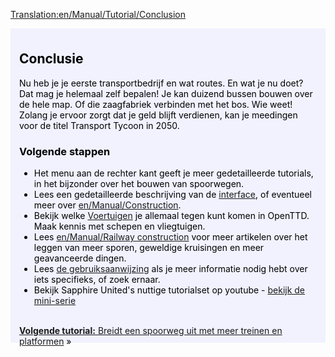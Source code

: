 [[Translation:en/Manual/Tutorial/Conclusion]]
{{nl/Vertaling|en/Manual/Tutorial/Buses|95}}

{{en/Tabs|5|5
|nl/Manual/Tutorial/Tutorial|1. Starten<!--
-->|nl/Manual/Tutorial/Bussen|2. Bussen<!--
-->|nl/Manual/Tutorial/Treinen|3. Treinen<!--
-->|nl/Manual/Tutorial/Vliegtuigen|4. Vliegtuigen<!--
-->|nl/Manual/Tutorial/Conclusie|5. Conclusie}}
<div style="padding:.5em 1em 1em 1em; border-top:none; background-color:#f1f2fe; color:#000;">
{{nl/Manual/Tutorial/Tutorial}}
==Conclusie==
Nu heb je je eerste transportbedrijf en wat routes. En wat je nu doet? Dat mag je helemaal zelf bepalen! Je kan duizend bussen bouwen over de hele map. Of die zaagfabriek verbinden met het bos. Wie weet! Zolang je ervoor zorgt dat je geld blijft verdienen, kan je meedingen voor de titel Transport Tycoon in 2050.

===Volgende stappen===
* Het menu aan de rechter kant geeft je meer gedetailleerde tutorials, in het bijzonder over het bouwen van spoorwegen.
* Lees een gedetailleerde beschrijving van de [[en/Manual/Game interface|interface]], of eventueel meer over [[en/Manual/Construction]].
* Bekijk welke [[nl/Manual/Voertuigen|Voertuigen]] je allemaal tegen kunt komen in OpenTTD. Maak kennis met schepen en vliegtuigen.
* Lees [[en/Manual/Railway construction]] voor meer artikelen over het leggen van meer sporen, geweldige kruisingen en meer geavanceerde dingen.
* Lees [[en/Manual/Main Page|de gebruiksaanwijzing]] als je meer informatie nodig hebt over iets specifieks, of zoek ernaar.
* Bekijk Sapphire United's nuttige tutorialset op youtube - [http://www.youtube.com/watch?v=KAriYewKvj8&feature=PlayList&p=C168C0CB0588B9A0&index=0&playnext=1 bekijk de mini-serie]

<br style="clear:both;">
<span style="float: right">[[nl/Manual/Tutorial/Twee platforms|'''Volgende tutorial:''' Breidt een spoorweg uit met meer treinen en platformen]] &raquo;</span>
</div>